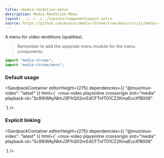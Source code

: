```yaml
---
title: <media-rendition-menu>
description: Media Rendition Menu
layout: ../../../../layouts/ComponentLayout.astro
source: https://github.com/muxinc/media-chrome/tree/main/src/js/media-rendition-menu.js
---
```



A menu for video renditions (qualities).

> Remember to add the separate menu module for the menu components.

```js
import "media-chrome";
import "media-chrome/menu";
```

### Default usage

<SandpackContainer
  editorHeight={275}
  dependencies={{ "@mux/mux-video": "latest" }}
  html={`<media-controller>
  <mux-video
    playsinline crossorigin
    slot="media"
    playback-id="Sc89iWAyNkhJ3P1rQ02nrEdCFTnfT01CZ2KmaEcxXfB008"
  ></mux-video>
  <media-rendition-menu hidden anchor="auto"></media-rendition-menu>
  <media-control-bar>
    <media-play-button></media-play-button>
    <media-rendition-menu-button></media-rendition-menu-button>
  </media-control-bar>
</media-controller>`}
/>

### Explicit linking

<SandpackContainer
  editorHeight={275}
  dependencies={{ "@mux/mux-video": "latest" }}
  html={`<media-controller>
  <mux-video
    playsinline crossorigin
    slot="media"
    playback-id="Sc89iWAyNkhJ3P1rQ02nrEdCFTnfT01CZ2KmaEcxXfB008"
  ></mux-video>
  <media-rendition-menu hidden id="menu1" anchor="menu-button1"></media-rendition-menu>
  <media-control-bar>
    <media-play-button></media-play-button>
    <media-rendition-menu-button id="menu-button1" invoketarget="menu1"></media-rendition-menu-button>
  </media-control-bar>
</media-controller>`}
/>
